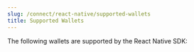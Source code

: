 ```yaml
---
slug: /connect/react-native/supported-wallets
title: Supported Wallets
---
```



The following wallets are supported by the React Native SDK:

<div className="row" style={{ marginBottom: 12, padding: 8, paddingTop: 0 }}>
  <div className="col col--4" style={{ padding: 8 }}>
    <QuickstartCard
      name="Smart Wallet"
      link="/react-native/wallets#smart-wallet"
      image="/assets/wallets/smart-wallet.svg"
      description="Deploy smart contract wallets for your users"
    />
  </div>
  <div className="col col--4" style={{ padding: 8 }}>
    <QuickstartCard
      name="Local Wallet"
      link="/react-native/wallets#local-wallet"
      image="/assets/wallets/local-wallet.svg"
      description="Generate wallets for new users"
    />
  </div>
  <div className="col col--4" style={{ padding: 8 }}>
    <QuickstartCard
      name="Magic Link"
      link="https://github.com/thirdweb-dev/js/blob/main/packages/react-native/src/evm/wallets/wallets/magic-link.tsx"
      image="/assets/wallets/magic.png"
      description="Connect with email, phone number or social Login"
    />
  </div>
  <div className="col col--4" style={{ padding: 8 }}>
    <QuickstartCard
      name="Paper"
      link="/react-native/wallets#emailphone-number-wallet"
      image="/assets/wallets/paper.svg"
      description="Connect with email"
    />
  </div>
  <div className="col col--4" style={{ padding: 8 }}>
    <QuickstartCard
      name="MetaMask"
      link="/react-native/wallets#metamask-rainbow-and-trust-wallets"
      image="/assets/wallets/metamask.png"
      description="Connect with MetaMask (default)"
    />
  </div>
  <div className="col col--4" style={{ padding: 8 }}>
    <QuickstartCard
      name="Coinbase"
      link="/react-native/wallets#coinbase-wallet"
      image="/assets/wallets/coinbase.png"
      description="Connect with Coinbase Wallet"
    />
  </div>
  <div className="col col--4" style={{ padding: 8 }}>
    <QuickstartCard
      name="Trust"
      link="/react-native/wallets#metamask-rainbow-and-trust-wallets"
      image="/assets/wallets/trust.png"
      description="Connect with Trust Wallet (default)"
    />
  </div>
  <div className="col col--4" style={{ padding: 8 }}>
    <QuickstartCard
      name="WalletConnect"
      link="/react-native/wallets#walletconnect"
      image="/assets/wallets/walletconnect.svg"
      description="Connect with Wallet Connect"
    />
  </div>
  <div className="col col--4" style={{ padding: 8 }}>
    <QuickstartCard
      name="Rainbow"
      link="/react-native/wallets#metamask-rainbow-and-trust-wallets"
      image="/assets/wallets/rainbow.svg"
      description="Connect with Rainbow Connect (default)"
    />
  </div>
</div>
